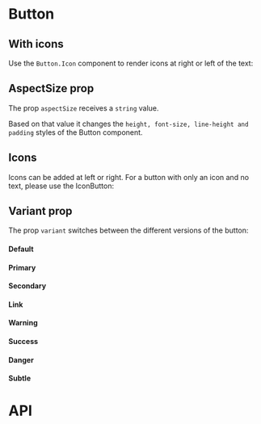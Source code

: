 


<Meta of={ButtonMeta} />

# Button

<Canvas of={ButtonMeta.Playground} />

<Controls />

## With icons

Use the `Button.Icon` component to render icons at right or left of the text:

## AspectSize prop

The prop `aspectSize` receives a `string` value.

Based on that value it changes the `height, font-size, line-height and padding` styles of the Button component.

<Canvas>
	<Story of={ButtonMeta.xs} />
	<Story of={ButtonMeta.s} />
	<Story of={ButtonMeta.m} />
	<Story of={ButtonMeta.l} />
</Canvas>

## Icons

Icons can be added at left or right. For a button with only an icon and no text, please use the IconButton:

<Canvas>
	<Story of={ButtonMeta.LeftIcon} />
	<Story of={ButtonMeta.RightIcon} />
	<Story of={ButtonMeta.FontAwesomeIcon} />
</Canvas>

## Variant prop

The prop `variant` switches between the different versions of the button:

#### Default

<Canvas>
	<Story of={ButtonMeta.Default} />
	<Story of={ButtonMeta.DefaultLoading} />
	<Story of={ButtonMeta.DefaultDisabled} />
	<Story of={ButtonMeta.DefaultLeftIcon} />
	<Story of={ButtonMeta.DefaultRightIcon} />
</Canvas>

#### Primary

<Canvas>
	<Story of={ButtonMeta.Primary} />
	<Story of={ButtonMeta.PrimaryLoading} />
	<Story of={ButtonMeta.PrimaryDisabled} />
	<Story of={ButtonMeta.PrimaryLeftIcon} />
	<Story of={ButtonMeta.PrimaryRightIcon} />
</Canvas>

#### Secondary

<Canvas>
	<Story of={ButtonMeta.Secondary} />
	<Story of={ButtonMeta.SecondaryLoading} />
	<Story of={ButtonMeta.SecondaryDisabled} />
	<Story of={ButtonMeta.SecondaryLeftIcon} />
	<Story of={ButtonMeta.SecondaryRightIcon} />
</Canvas>

#### Link

<Canvas>
	<Story of={ButtonMeta.Link} />
	<Story of={ButtonMeta.LinkLoading} />
	<Story of={ButtonMeta.LinkDisabled} />
	<Story of={ButtonMeta.LinkLeftIcon} />
	<Story of={ButtonMeta.LinkRightIcon} />
</Canvas>

#### Warning

<Canvas>
	<Story of={ButtonMeta.Warning} />
	<Story of={ButtonMeta.WarningLoading} />
	<Story of={ButtonMeta.WarningDisabled} />
	<Story of={ButtonMeta.WarningLeftIcon} />
	<Story of={ButtonMeta.WarningRightIcon} />
</Canvas>

#### Success

<Canvas>
	<Story of={ButtonMeta.Success} />
	<Story of={ButtonMeta.SuccessLoading} />
	<Story of={ButtonMeta.SuccessDisabled} />
	<Story of={ButtonMeta.SuccessLeftIcon} />
	<Story of={ButtonMeta.SuccessRightIcon} />
</Canvas>

#### Danger

<Canvas>
	<Story of={ButtonMeta.Danger} />
	<Story of={ButtonMeta.DangerLoading} />
	<Story of={ButtonMeta.DangerDisabled} />
	<Story of={ButtonMeta.DangerLeftIcon} />
	<Story of={ButtonMeta.DangerRightIcon} />
</Canvas>

#### Subtle

<Canvas>
	<Story of={ButtonMeta.Subtle} />
	<Story of={ButtonMeta.SubtleLoading} />
	<Story of={ButtonMeta.SubtleDisabled} />
	<Story of={ButtonMeta.SubtleLeftIcon} />
	<Story of={ButtonMeta.SubtleRightIcon} />
</Canvas>

# API

<ArgTypes of={Button} />
